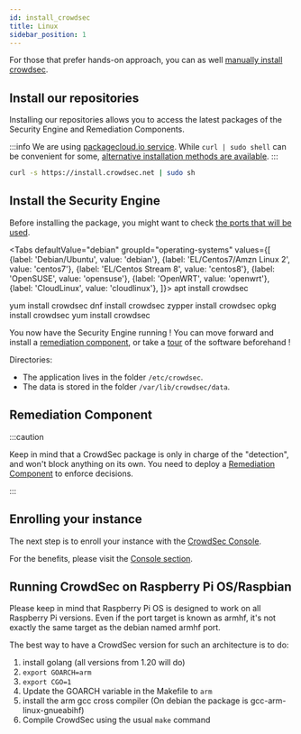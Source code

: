 ```yaml
---
id: install_crowdsec
title: Linux
sidebar_position: 1
---
```



For those that prefer hands-on approach, you can as well [manually install crowdsec](/getting_started/install_source.mdx).

## Install our repositories

Installing our repositories allows you to access the latest packages of the Security Engine and Remediation Components.

:::info
We are using [packagecloud.io service](https://packagecloud.io/crowdsec/crowdsec/).
While `curl | sudo shell` can be convenient for some, [alternative installation methods are available](https://packagecloud.io/crowdsec/crowdsec/install#manual).
:::

```bash
curl -s https://install.crowdsec.net | sudo sh
```


## Install the Security Engine

Before installing the package, you might want to check [the ports that will be used](/docs/next/configuration/network_management).

<Tabs
  defaultValue="debian"
  groupId="operating-systems"
  values={[
    {label: 'Debian/Ubuntu', value: 'debian'},
    {label: 'EL/Centos7/Amzn Linux 2', value: 'centos7'},
    {label: 'EL/Centos Stream 8', value: 'centos8'},
    {label: 'OpenSUSE', value: 'opensuse'},
    {label: 'OpenWRT', value: 'openwrt'},
    {label: 'CloudLinux', value: 'cloudlinux'},
  ]}>
  <TabItem value="debian">
    <CodeBlock className="language-bash">apt install crowdsec</CodeBlock>
  </TabItem>
  
  <TabItem value="centos7">
    <CodeBlock className="language-bash">yum install crowdsec</CodeBlock>
  </TabItem>

  <TabItem value="centos8">
    <CodeBlock className="language-bash">dnf install crowdsec</CodeBlock>
  </TabItem>

  <TabItem value="opensuse">
    <CodeBlock className="language-bash">zypper install crowdsec</CodeBlock>
  </TabItem>

  <TabItem value="openwrt">
    <CodeBlock className="language-bash">opkg install crowdsec</CodeBlock>
  </TabItem>

  <TabItem value="cloudlinux">
    <CodeBlock className="language-bash">yum install crowdsec</CodeBlock>
  </TabItem>
</Tabs>

You now have the Security Engine running ! You can move forward and install a [remediation component](/u/bouncers/intro), or take a [tour](/getting_started/crowdsec_tour.mdx) of the software beforehand !

Directories:

* The application lives in the folder `/etc/crowdsec`.
* The data is stored in the folder `/var/lib/crowdsec/data`.


## Remediation Component

:::caution

Keep in mind that a CrowdSec package is only in charge of the "detection", and won't block anything on its own.
You need to deploy a [Remediation Component](/u/bouncers/intro) to enforce decisions.

:::

## Enrolling your instance

The next step is to enroll your instance with the [CrowdSec Console](https://app.crowdsec.net/security-engines?enroll-engine=true).

For the benefits, please visit the [Console section](/u/console/intro).

## Running CrowdSec on Raspberry Pi OS/Raspbian 

Please keep in mind that Raspberry Pi OS is designed to work on all
Raspberry Pi versions. Even if the port target is known as armhf, it's
not exactly the same target as the debian named armhf port.

The best way to have a CrowdSec version for such an architecture is to
do:

1. install golang (all versions from 1.20 will do)
2. `export GOARCH=arm`
3. `export CGO=1`
4. Update the GOARCH variable in the Makefile to `arm`
5. install the arm gcc cross compiler (On debian the package is gcc-arm-linux-gnueabihf)
6. Compile CrowdSec using the usual `make` command
